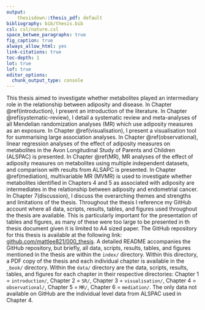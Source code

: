 ```yaml
---
output: 
    thesisdown::thesis_pdf: default
bibliography: bib/thesis.bib
csl: csl/nature.csl
space_betwee_paragraphs: true
fig_caption: true
always_allow_html: yes
link-citations: true
toc-depth: 1
lot: true
lof: true
editor_options: 
  chunk_output_type: console
---
```


This thesis aimed to investigate whether metabolites played an intermediary role in the relationship between adiposity and disease. In Chapter \@ref(introduction), I present an introduction of the literature. In Chapter \@ref(systematic-review), I detail a systematic review and meta-analyses of all Mendelian randomization analyses (MR) which use adiposity measures as an exposure. In Chapter \@ref(visualisation), I present a visualisation tool for summarising large association analyses. In Chapter \@ref(observational), linear regression analyses of the effect of adiposity measures on metabolites in the Avon Longitudinal Study of Parents and Children (ALSPAC) is presented. In Chapter \@ref(MR), MR analyses of the effect of adiposity measures on metabolites using multiple independent datasets, and comparison with results from ALSAPC is presented. In Chapter \@ref(mediation), multivariable MR (MVMR) is used to investigate whether metabolites identified in Chapters 4 and 5 as associated with adiposity are intermediates in the relationship between adiposity and endometrial cancer. In Chapter 7(discussion), I discuss the overarching themes and strengths and limitations of the thesis. \par

Throughout the thesis I reference my GitHub account where all data, scripts, results, tables, and figures used throughout the thesis are available. This is particularly important for the presentation of tables and figures, as many of these were too large to be presented in th thesis document given it is limited to A4 sized paper. The GitHub repository for this thesis is available at the following link: [github.com/mattlee821/000_thesis](https://github.com/mattlee821/000_thesis). A detailed README accompanies the GitHub repository, but briefly, all data, scripts, results, tables, and figures mentioned in the thesis are within the `index/` directory. Within this directory, a PDF copy of the thesis and each individual chapter is available in the `_book/` directory. Within the `data/` directory are the data, scripts, results, tables, and figures for each chapter in their respective directories: Chapter 1 = `introduction/`, Chapter 2 = `SR/`, Chapter 3 = `visualisation/`, Chapter 4 = `observational/`, Chapter 5 = `MR/`, Chapter 6 = `mediation/`. The only data not available on GitHub are the individual level data from ALSPAC used in Chapter 4. \par





